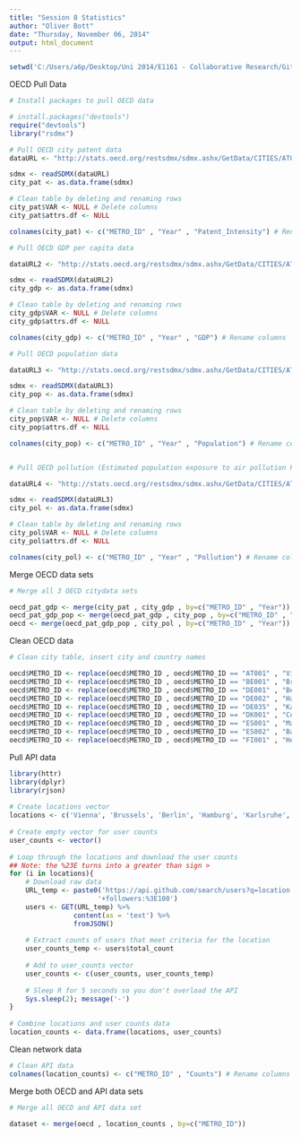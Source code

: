 ```yaml
---
title: "Session 8 Statistics"
author: "Oliver Bott"
date: "Thursday, November 06, 2014"
output: html_document
---
```

```r
setwd('C:/Users/a6p/Desktop/Uni 2014/E1161 - Collaborative Research/GitHub Clone/Assignment3/')
```

OECD Pull Data

```r
# Install packages to pull OECD data

# install.packages("devtools")
require("devtools")
library("rsdmx")
```


```r
# Pull OECD city patent data
dataURL <- "http://stats.oecd.org/restsdmx/sdmx.ashx/GetData/CITIES/AT001+BE001+DE001+DE002+DE035+DK001+ES001+ES002+FI001.PCT_INTENSITY?startTime=2008&endTime=2012"

sdmx <- readSDMX(dataURL)
city_pat <- as.data.frame(sdmx)

# Clean table by deleting and renaming rows
city_pat$VAR <- NULL # Delete columns
city_pat$attrs.df <- NULL

colnames(city_pat) <- c("METRO_ID" , "Year" , "Patent_Intensity") # Rename columns

# Pull OECD GDP per capita data

dataURL2 <- "http://stats.oecd.org/restsdmx/sdmx.ashx/GetData/CITIES/AT001+BE001+DE001+DE002+DE035+DK001+ES001+ES002+FI001.GDP_PC?startTime=2008&endTime=2008"

sdmx <- readSDMX(dataURL2)
city_gdp <- as.data.frame(sdmx)

# Clean table by deleting and renaming rows
city_gdp$VAR <- NULL # Delete columns
city_gdp$attrs.df <- NULL

colnames(city_gdp) <- c("METRO_ID" , "Year" , "GDP") # Rename columns

# Pull OECD population data

dataURL3 <- "http://stats.oecd.org/restsdmx/sdmx.ashx/GetData/CITIES/AT001+BE001+DE001+DE002+DE035+DK001+ES001+ES002+FI001.POP?startTime=2008&endTime=2008"

sdmx <- readSDMX(dataURL3)
city_pop <- as.data.frame(sdmx)

# Clean table by deleting and renaming rows
city_pop$VAR <- NULL # Delete columns
city_pop$attrs.df <- NULL

colnames(city_pop) <- c("METRO_ID" , "Year" , "Population") # Rename columns


# Pull OECD pollution (Estimated population exposure to air pollution PM2.5 expressed in mirco gram per cubic metre, annual average)

dataURL4 <- "http://stats.oecd.org/restsdmx/sdmx.ashx/GetData/CITIES/AT001+BE001+DE001+DE002+DE035+DK001+ES001+ES002+FI001.AIR_POLLUTION?startTime=2008&endTime=2008"

sdmx <- readSDMX(dataURL3)
city_pol <- as.data.frame(sdmx)

# Clean table by deleting and renaming rows
city_pol$VAR <- NULL # Delete columns
city_pol$attrs.df <- NULL

colnames(city_pol) <- c("METRO_ID" , "Year" , "Pollution") # Rename columns

```

Merge OECD data sets

```r
# Merge all 3 OECD citydata sets

oecd_pat_gdp <- merge(city_pat , city_gdp , by=c("METRO_ID" , "Year"))
oecd_pat_gdp_pop <- merge(oecd_pat_gdp , city_pop , by=c("METRO_ID" , "Year"))
oecd <- merge(oecd_pat_gdp_pop , city_pol , by=c("METRO_ID" , "Year"))
```

Clean OECD data

```r

# Clean city table, insert city and country names

oecd$METRO_ID <- replace(oecd$METRO_ID , oecd$METRO_ID == "AT001" , "Vienna")
oecd$METRO_ID <- replace(oecd$METRO_ID , oecd$METRO_ID == "BE001" , "Brussels")
oecd$METRO_ID <- replace(oecd$METRO_ID , oecd$METRO_ID == "DE001" , "Berlin")
oecd$METRO_ID <- replace(oecd$METRO_ID , oecd$METRO_ID == "DE002" , "Hamburg")
oecd$METRO_ID <- replace(oecd$METRO_ID , oecd$METRO_ID == "DE035" , "Karlsruhe")
oecd$METRO_ID <- replace(oecd$METRO_ID , oecd$METRO_ID == "DK001" , "Copenhagen")
oecd$METRO_ID <- replace(oecd$METRO_ID , oecd$METRO_ID == "ES001" , "Madrid")
oecd$METRO_ID <- replace(oecd$METRO_ID , oecd$METRO_ID == "ES002" , "Barcelona")
oecd$METRO_ID <- replace(oecd$METRO_ID , oecd$METRO_ID == "FI001" , "Helsinki")

```

Pull API data

```r
library(httr)
library(dplyr)
library(rjson)
 
# Create locations vector
locations <- c('Vienna', 'Brussels', 'Berlin', 'Hamburg', 'Karlsruhe', 'Copenhagen', 'Madrid', 'Barcelona', 'Helsinki')
 
# Create empty vector for user counts
user_counts <- vector()
 
# Loop through the locations and download the user counts
## Note: the %23E turns into a greater than sign >
for (i in locations){
    # Download raw data
    URL_temp <- paste0('https://api.github.com/search/users?q=location:', i,
                      '+followers:%3E100')
    users <- GET(URL_temp) %>% 
                content(as = 'text') %>% 
                fromJSON()               
    
    # Extract counts of users that meet criteria for the location
    user_counts_temp <- users$total_count
    
    # Add to user_counts vector
    user_counts <- c(user_counts, user_counts_temp)
    
    # Sleep R for 5 seconds so you don't overload the API
    Sys.sleep(2); message('-')
}
 
# Combine locations and user counts data
location_counts <- data.frame(locations, user_counts)
```

Clean network data

```r

# Clean API data
colnames(location_counts) <- c("METRO_ID" , "Counts") # Rename columns
```

Merge both OECD and API data sets

```r
# Merge all OECD and API data set

dataset <- merge(oecd , location_counts , by=c("METRO_ID"))                 
```
